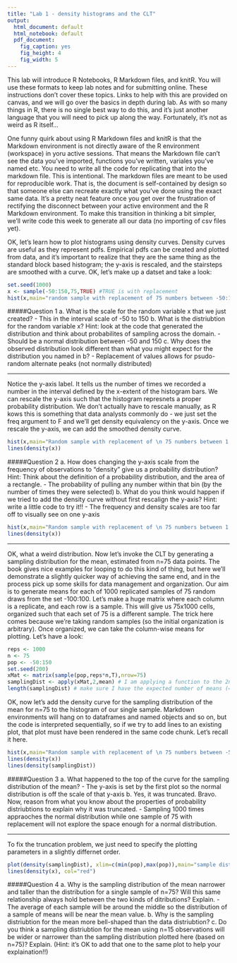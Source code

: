 ```yaml
---
title: "Lab 1 - density histograms and the CLT"
output:
  html_document: default
  html_notebook: default
  pdf_document:
    fig_caption: yes
    fig_height: 4
    fig_width: 5
---
```


This lab will introduce R Notebooks, R Markdown files, and knitR. You will use these formats to keep lab notes and for submitting online. These instructions don't cover these topics. Links to help with this are provided on canvas, and we will go over the basics in depth during lab. As with so many things in R, there is no single best way to do this, and it's just another language that you will need to pick up along the way. Fortunately, it's not as weird as R itself...

One funny quirk about using R Markdown files and knitR is that the Markdown environment is not directly aware of the R environment (workspace) in yoru active sessions. That means the Markdown file can't see the data you've imported, functions you've written, variales you've named etc. You need to write all the code for replicating that into the markdown file. This is intentional. The markdown files are meant to be used for reproducible work. That is, the document is self-contained by design so that someone else can recreate exactly what you've done using the exact same data. It's a pretty neat feature once you get over the frustration of rectifying the disconnect between your active environment and the R Markdown environment. To make this transition in thinking a bit simpler, we'll write code this week to generate all our data (no importing of csv files yet).

OK, let's learn how to plot histograms using density curves. Density curves are useful as they represent pdfs. Empirical pdfs can be created and plotted from data, and it's important to realize that they are the same thing as the standard block based histogram; the y-axis is rescaled, and the stairsteps are smoothed with a curve. OK, let's make up a datset and take a look:

```r
set.seed(1000)
x <- sample(-50:150,75,TRUE) #TRUE is with replacement
hist(x,main="random sample with replacement of 75 numbers between -50:150")
```

#####Question 1
a. What is the scale for the random variable x that we just created? 
    - This in the interval scale of -50 to 150
b. What is the distriubtion for the random variable x? Hint: look at the code that generated the distribution and think about probabilites of sampling across the domain.
    - Should be a normal distribution between -50 and 150
c. Why does the observed distribution look different than what you might expect for the distribution you named in b?
    - Replacement of values allows for psudo-random alternate peaks (not normally distributed)

***

Notice the y-axis label. It tells us the number of times we recorded a number in the interval defined by the x-extent of the histogram bars. We can rescale the y-axis such that the histogram represnets a proper probability distribution. We don't actually have to rescale manually, as R kows this is something that data analysts commonly do - we just set the freq argument to F and we'll get density equivalency on the y-axis. Once we rescale the y-axis, we can add the smoothed density curve.

```r
hist(x,main="Random sample with replacement of \n 75 numbers between 1:100",freq=F) # \n insets a carriage return
lines(density(x))
```

#####Question 2
a. How does changing the y-axis scale from the frequency of observations to "density" give us a probability distribution? Hint: Think about the definition of a probability distribution, and the area of a rectangle.
    - The probability of pulling any number within that bin (by the number of times they were selected)
b. What do you think would happen if we tried to add the density curve without first rescalign the y-axis? Hint: write a little code to try it!!
    - The frequency and density scales are too far off to visually see on one y-axis
```r
hist(x,main="Random sample with replacement of \n 75 numbers between 1:100",freq=TRUE) # \n insets a carriage return
lines(density(x))
```

***

OK, what a weird distribution. Now let's invoke the CLT by generating a sampling distribution for the mean, estimated from n=75 data points. The book gives nice examples for looping to do this kind of thing, but here we'll demonstrate a slightly quicker way of achieving the same end, and in the process pick up some skills for data management and organization. Our aim is to generate means for each of 1000 replicated samples of 75 random draws from the set -100:100. Let's make a huge matrix where each column is a replicate, and each row is a sample. This will give us 75x1000 cells, organized such that each set of 75 is a different sample. The trick here comes because we're taking random samples (so the initial organization is arbitrary). Once organized, we can take the column-wise means for plotting. Let's have a look:

```r
reps <- 1000
n <- 75
pop <- -50:150
set.seed(200)
xMat <- matrix(sample(pop,reps*n,T),nrow=75)
samplingDist <- apply(xMat,2,mean) # I am applying a function to the 2nd dimension (columns) of the matrix
length(samplingDist) # make sure I have the expected number of means (= to reps above)
```

OK, now let's add the density curve for the sampling distribution of the mean for n=75 to the histogram of our single sample. Markdown environments will hang on to dataframes and named objects and so on, but the code is interpreted sequentially, so if we try to add lines to an existing plot, that plot must have been rendered in the same code chunk. Let's recall it here.

```r
hist(x,main="Random sample with replacement of \n 75 numbers between -50:150",freq=F,cex=0.5)
lines(density(x))
lines(density(samplingDist))
```

#####Question 3
a. What happened to the top of the curve for the sampling distribution of the mean?
  - The y-axis is set by the first plot so the normal distribution is off the scale of that y-axis
b. Yes, it was truncated. Bravo. Now, reason from what you know about the properties of probability distriubtions to explain why it was truncated.
  - Sampling 1000 times appraoches the normal distribution while one sample of 75 with replacement will not explore the space enough for a normal distribution. 

***

To fix the truncation problem, we just need to specify the plotting parameters in a slightly differnet order.
```r
plot(density(samplingDist), xlim=c(min(pop),max(pop)),main="sample distribution (red) and \n sampling distribution for the mean")
lines(density(x), col="red")
```

#####Question 4
a. Why is the sampling distribution of the mean narrower and taller than the distribution for a single sample of n=75? Will this same relationship always hold between the two kinds of ditributions? Explain.
  - The average of each sample will be around the middle so the distribution of a sample of means will be near the mean value. 
b. Why is the sampling distriubtion for the mean more bell-shaped than the data distriubtion?
c. Do you think a sampling distriubtion for the mean using n=15 observations will be wider or narrower than the sampling distribution plotted here (based on n=75)? Explain. (Hint: it's OK to add that one to the same plot to help your explaination!!)